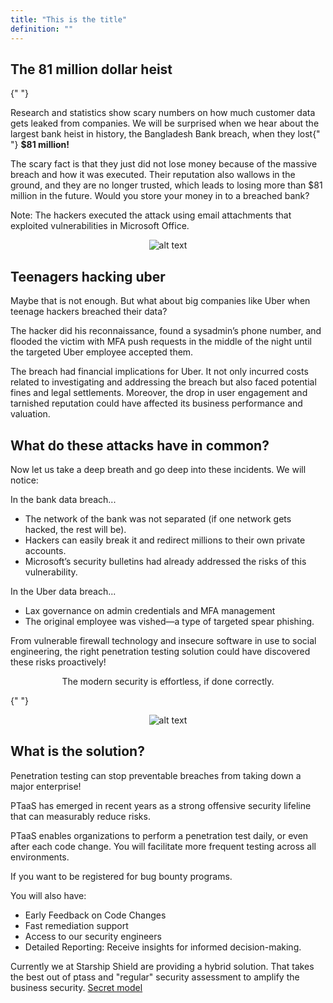 ```yaml
---
title: "This is the title"
definition: ""
---
```


<div class="blog-tracing">
    <h2 class="blog-tracing">The 81 million dollar heist</h2>

{" "}

<p class="blog-tracing">
  Research and statistics show scary numbers on how much customer data gets
  leaked from companies. We will be surprised when we hear about the largest
  bank heist in history, the Bangladesh Bank breach, when they lost{" "}
  <strong>$81 million!</strong>
</p>
<p class="blog-tracing">
  The scary fact is that they just did not lose money because of the massive
  breach and how it was executed. Their reputation also wallows in the ground,
  and they are no longer trusted, which leads to losing more than $81 million in
  the future. Would you store your money in to a breached bank?
</p>

<p class="blog-tracing">
  Note: The hackers executed the attack using email attachments that exploited
  vulnerabilities in Microsoft Office.
</p>

<center>
  <img
    class="image-blog"
    src="/images/blog/security-2023/security-status.jpg"
    alt="alt text"
  />
</center>
<h2 class="blog-tracing">Teenagers hacking uber </h2>

<p class="blog-tracing">
  Maybe that is not enough. But what about big companies like Uber when teenage
  hackers breached their data?
</p>

<p class="blog-tracing">
  The hacker did his reconnaissance, found a sysadmin’s phone number, and
  flooded the victim with MFA push requests in the middle of the night until the
  targeted Uber employee accepted them.
</p>

<p class="blog-tracing">
  The breach had financial implications for Uber. It not only incurred costs
  related to investigating and addressing the breach but also faced potential
  fines and legal settlements. Moreover, the drop in user engagement and
  tarnished reputation could have affected its business performance and
  valuation.
</p>

<h2 class="blog-tracing">What do these attacks have in common? </h2>

<p class="blog-tracing">
  Now let us take a deep breath and go deep into these incidents. We will
  notice:
</p>
<p class="blog-tracing">In the bank data breach...</p>
<ul class="list-tracing">
  <li class="blog-tracing">
    The network of the bank was not separated (if one network gets hacked, the
    rest will be).
  </li>
  <li class="blog-tracing">
    Hackers can easily break it and redirect millions to their own private
    accounts.
  </li>
  <li class="blog-tracing">
    Microsoft’s security bulletins had already addressed the risks of this
    vulnerability.
  </li>
</ul>
<p class="blog-tracing">In the Uber data breach...</p>
<ul class="list-tracing">
  <li class="blog-tracing">
    Lax governance on admin credentials and MFA management
  </li>
  <li class="blog-tracing">
    The original employee was vished—a type of targeted spear phishing.
  </li>
</ul>

<p class="blog-tracing">
  From vulnerable firewall technology and insecure software in use to social
  engineering, the right penetration testing solution could have discovered
  these risks proactively!
</p>
<center class="blog-tracing">
  <p class="blog-tracing">
    The modern security is effortless, if done correctly.
  </p>
</center>

{" "}

<center>
  <img
    class="image-blog"
    src="/images/blog/security-2023/security-status3.jpg"
    alt="alt text"
  />
</center>
<h2 class="blog-tracing">What is the solution? </h2>

<p class="blog-tracing">
  Penetration testing can stop preventable breaches from taking down a major
  enterprise!
</p>

<p class="blog-tracing">
  PTaaS has emerged in recent years as a strong offensive security lifeline that
  can measurably reduce risks.
</p>

<p class="blog-tracing">
  PTaaS enables organizations to perform a penetration test daily, or even after
  each code change. You will facilitate more frequent testing across all
  environments.
</p>

<p class="blog-tracing">
  If you want to be registered for bug bounty programs.
</p>

<p class="blog-tracing">You will also have:</p>
<ul class="list-tracing">
  <li class="blog-tracing">Early Feedback on Code Changes</li>
  <li class="blog-tracing">Fast remediation support</li>
  <li class="blog-tracing">Access to our security engineers</li>
  <li class="blog-tracing">
    Detailed Reporting: Receive insights for informed decision-making.
  </li>
</ul>

<p class="blog-tracing">
  Currently we at Starship Shield are providing a hybrid solution. That takes
  the best out of ptass and "regular" security assessment to amplify the
  business security.
  <a href="/learn-more">Secret model</a>
</p>

</div>

